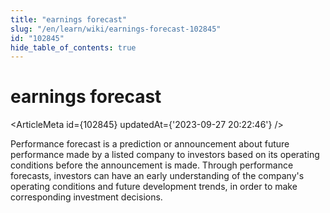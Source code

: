 ```yaml
---
title: "earnings forecast"
slug: "/en/learn/wiki/earnings-forecast-102845"
id: "102845"
hide_table_of_contents: true
---
```



# earnings forecast

<ArticleMeta id={102845} updatedAt={'2023-09-27 20:22:46'} />
<div className='border-solid border-b border-t-0 my-4 border-[var(--ifm-color-gray-300)]' />

Performance forecast is a prediction or announcement about future performance made by a listed company to investors based on its operating conditions before the announcement is made. Through performance forecasts, investors can have an early understanding of the company's operating conditions and future development trends, in order to make corresponding investment decisions.
